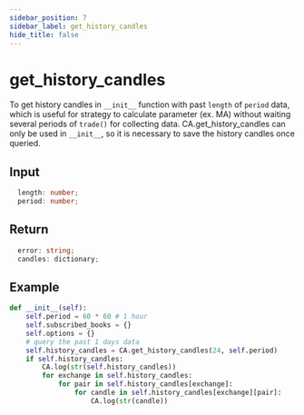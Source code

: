 ```yaml
---
sidebar_position: 7
sidebar_label: get_history_candles
hide_title: false
---
```



# get_history_candles
To get history candles in `__init__` function with past `length` of `period` data, which is useful for strategy to calculate parameter (ex. MA) without waiting several periods of `trade()` for collecting data.
CA.get_history_candles can only be used in `__init__`, so it is necessary to save the history candles once queried.

## Input

```typescript
  length: number;
  period: number;
```

## Return

```typescript
  error: string;
  candles: dictionary;
```

## Example

```python
def __init__(self):
    self.period = 60 * 60 # 1 hour
    self.subscribed_books = {}
    self.options = {}
    # query the past 1 days data
    self.history_candles = CA.get_history_candles(24, self.period)
    if self.history_candles:
        CA.log(str(self.history_candles))
        for exchange in self.history_candles:
            for pair in self.history_candles[exchange]:
                for candle in self.history_candles[exchange][pair]:
                    CA.log(str(candle))
```
